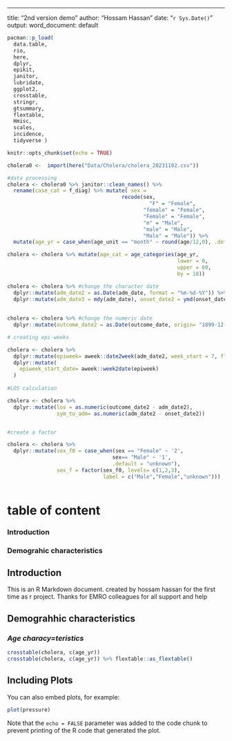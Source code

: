 ---
title: "2nd version demo"
author: "Hossam Hassan"
date: "`r Sys.Date()`"
output:
  word_document: default


```r
pacman::p_load(
  data.table,
  rio,
  here,
  dplyr,
  epikit,
  janitor,
  lubridate,
  ggplot2,
  crosstable,
  stringr,
  gtsummary,
  flextable,
  Hmisc,
  scales,
  incidence,
  tidyverse )

knitr::opts_chunk$set(echo = TRUE)
```

```r

cholera0 <-  import(here("Data/Cholera/cholera_20231102.csv"))

#data processing
cholera <- cholera0 %>% janitor::clean_names() %>% 
  rename(case_cat = f_diag) %>% mutate( sex =
                                     recode(sex,
                                              "F" = "Female",
                                            "female" = "Female",
                                            "Female" = "Female",
                                            "m" = "Male",
                                            "male" = "Male",
                                            "Male" = "Male")) %>% 
  mutate(age_yr = case_when(age_unit == "month" ~ round(age/12,0), .default = age))

cholera <- cholera %>% mutate(age_cat = age_categories(age_yr, 
                                                       lower = 0,
                                                       upper = 60,
                                                       by = 10))

cholera <- cholera %>% #change the character date
  dplyr::mutate(adm_date2 = as.Date(adm_date, format = "%m-%d-%Y")) %>%
  dplyr::mutate(adm_date3 = mdy(adm_date), onset_date2 = ymd(onset_date))
                                    
                                                                          
cholera <- cholera %>% #change the numeric date
  dplyr::mutate(outcome_date2 = as.Date(outcome_date, origin= "1899-12-30"))

# creating epi-weeks

cholera <- cholera %>%
  dplyr::mutate(epiweek= aweek::date2week(adm_date2, week_start = 7, floor_day= 1)) %>% 
  dplyr::mutate(
    epiweek_start_date= aweek::week2date(epiweek)
  )
  
#LOS calculation

cholera <- cholera %>% 
  dplyr::mutate(los = as.numeric(outcome_date2 - adm_date2), 
                sym_to_adm= as.numeric(adm_date2 - onset_date2))


#create a factor

cholera <- cholera %>% 
  dplyr::mutate(sex_f0 = case_when(sex == "Female" ~ '2',
                                  sex== "Male" ~ '1',
                                  .default = "unknown"),
                sex_f = factor(sex_f0, levels= c(1,2,3),
                               label = c("Male","Female","unknown")))



```


# table of content

### Introduction
### Demograhic characteristics


## Introduction

This is an R Markdown document. created by hossam hassan for the first time as r project. 
Thanks for EMRO colleagues for all support and help

## Demograhhic characteristics

### *Age characy=teristics*
```r
crosstable(cholera, c(age_yr))
crosstable(cholera, c(age_yr)) %>% flextable::as_flextable()
```

## Including Plots

You can also embed plots, for example:

```r
plot(pressure)
```

Note that the `echo = FALSE` parameter was added to the code chunk to prevent printing of the R code that generated the plot.
